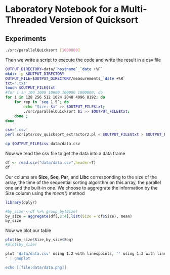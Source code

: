 ```bash
```
# Laboratory Notebook for a Multi-Threaded Version of Quicksort

## Experiments
```bash
./src/parallelQuicksort [1000000]
```
Then we write a script to execute the code and write the result in a csv file
```bash
OUTPUT_DIRECTORY=data/`hostname`_`date +%F`
mkdir -p $OUTPUT_DIRECTORY
OUTPUT_FILE=$OUTPUT_DIRECTORY/measurements_`date +%R`
txt='.txt'
touch $OUTPUT_FILE$txt
#for i in 100 1000 10000 100000 1000000; do
for i in 128 256 512 1024 2048 4096 8192; do
    for rep in `seq 1 5`; do
        echo "Size: $i" >> $OUTPUT_FILE$txt;
        ./src/parallelQuicksort $i >> $OUTPUT_FILE$txt;
    done ;
done

csv='.csv'
perl scripts/csv_quicksort_extractor2.pl < $OUTPUT_FILE$txt > $OUTPUT_FILE$csv

cp $OUTPUT_FILE$csv data/data.csv
```

Now we read the csv file to get the data into a data frame

```r
df <- read.csv("data/data.csv",header=T)
df
```
Our colums are **Size**, **Seq**, **Par**, and **Libc** corresponding to the size of the array, the time of the sequential sorting algorithm on this array, the parallel one and the built-in one.
We choose to aggregrate the information by the Size column using the *mean()* method
```r
library(dplyr)

#by_size <-df %>% group_by(Size)
by_size = aggregate(df[,2:4],list(Size = df$Size), mean)
by_size
```
Now we plot our table
```r
plot(by_size$Size,by_size$Seq)
#plot(by_size)

```
```bash
plot 'data/data.csv' using 1:2 with linespoints, '' using 1:3 with linespoints, '' using 1:4 with linespoints
" | gnuplot

echo [[file:data/data.png]]
```





